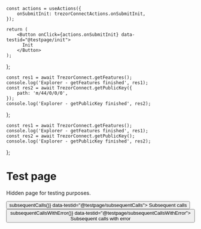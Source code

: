 

    const actions = useActions({
        onSubmitInit: trezorConnectActions.onSubmitInit,
    });

    return (
        <Button onClick={actions.onSubmitInit} data-testid="@testpage/init">
          Init
        </Button>
    );

};

    const res1 = await TrezorConnect.getFeatures();
    console.log('Explorer - getFeatures finished', res1);
    const res2 = await TrezorConnect.getPublicKey({
        path: 'm/44/0/0/0',
    });
    console.log('Explorer - getPublicKey finished', res2);
};

    const res1 = await TrezorConnect.getFeatures();
    console.log('Explorer - getFeatures finished', res1);
    const res2 = await TrezorConnect.getPublicKey();
    console.log('Explorer - getPublicKey finished', res2);
};

# Test page

Hidden page for testing purposes.

<InitButton />
<Button onClick={() => subsequentCalls()} data-testid="@testpage/subsequentCalls">
    Subsequent calls
</Button>
<Button onClick={() => subsequentCallsWithError()} data-testid="@testpage/subsequentCallsWithError">
    Subsequent calls with error
</Button>

